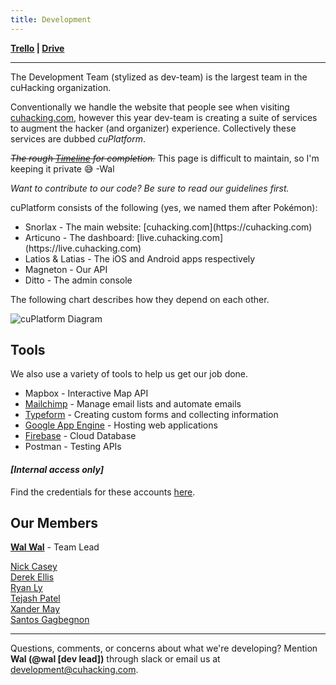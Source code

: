 ```yaml
---
title: Development
---
```



**[Trello](https://trello.com/b/o52FiS07) | [Drive](https://drive.google.com/drive/folders/1xBj1YDiipa-J9ihSYq6gzjTS-NAtoSdJ?usp=sharing)**

---

The Development Team (stylized as dev-team) is the largest team in the cuHacking organization. 

Conventionally we handle the website that people see when visiting [cuhacking.com](https://cuhacking.com), however this year dev-team is creating a suite of services to augment the hacker (and organizer) experience. Collectively these services are dubbed *cuPlatform*.

~~*The rough [Timeline]() for completion.*~~ This page is difficult to maintain, so I'm keeping it private 😅 -Wal

*Want to contribute to our code? Be sure to read our <Link href={CODING_GUIDELINES}>guidelines</Link> first.*

cuPlatform consists of the following (yes, we named them after Pokémon):

- <Link href={WEBSITE}>Snorlax</Link> - The main website: [cuhacking.com](https://cuhacking.com)
- <Link href={DASHBOARD}>Articuno</Link> - The dashboard: [live.cuhacking.com](https://live.cuhacking.com)
- <Link href={MOBILE_APP}>Latios & Latias</Link> - The iOS and Android apps respectively
- <Link href={APPLICATION_SERVER}>Magneton</Link> - Our API
- <Link href={ADMIN_CONSOLE}>Ditto</Link> - The admin console

The following chart describes how they depend on each other.

![cuPlatform Diagram](/cuhacking-2020-images/cuplatform-diagram.png)

## Tools
We also use a variety of tools to help us get our job done.

- <Link href={MAP_SOFTWARE}>Mapbox</Link> - Interactive Map API
- [Mailchimp](https://mailchimp.com/) - Manage email lists and automate emails
- [Typeform](https://github.com/cuhacking/cuHacking-wiki/wiki/Typeform) - Creating custom forms and collecting information
- [Google App Engine](https://cloud.google.com/appengine/) - Hosting web applications
- [Firebase](https://firebase.google.com/) - Cloud Database
- <Link href={POSTMAN}>Postman</Link> - Testing APIs

#### *[Internal access only]*  
Find the credentials for these accounts [here](https://docs.google.com/document/d/1HE_BMwgbzj_IffZ8ulEDWLI2CZW6pwAkZVQ6i3GZqiw/edit?usp=sharing).

## Our Members
**[Wal Wal](https://github.com/walsker)** - Team Lead

[Nick Casey](https://github.com/MrNickCasey)  
[Derek Ellis](https://github.com/dellisd)  
[Ryan Ly](https://github.com/ryanlyrl)  
[Tejash Patel](https://github.com/tejash3402)  
[Xander May](https://github.com/xmaayy)  
[Santos Gagbegnon](https://github.com/santosgagbegnon)

---

Questions, comments, or concerns about what we're developing? Mention **Wal (@wal [dev lead])** through slack or email us at [development@cuhacking.com](development@cuhacking.com).
